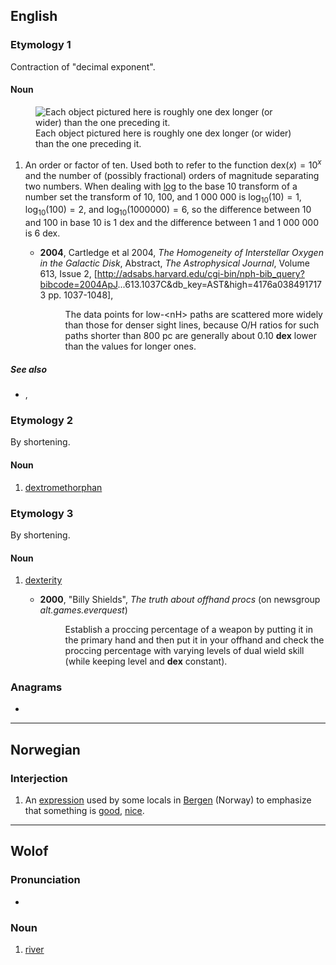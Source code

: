 {{also|Dex|dex-}}

==English==

===Etymology 1===
Contraction of "decimal exponent".

====Noun====
{{en-noun|dexes}}
[[File:Icons 1e-6m to 1e5m squares 512pixel.png|thumb|Each object pictured here is roughly one dex longer (or wider) than the one preceding it.]]
# {{lb|en|physics|and|astrophysics}} An order or factor of ten. Used both to refer to the function <math>\mathrm{dex}(x) = 10^x</math> and the number of (possibly fractional) orders of magnitude separating two numbers. When dealing with [[log]] to the base 10 transform of a number set the transform of 10, 100, and 1 000 000 is <math>\log_{10}(10) = 1</math>, <math>\log_{10}(100) = 2</math>, and <math>\log_{10}(1 000 000) = 6</math>, so the difference between 10 and 100 in base 10 is 1 dex and the difference between 1 and 1 000 000 is 6 dex.
#* '''2004''', Cartledge et al 2004, ''The Homogeneity of Interstellar Oxygen in the Galactic Disk'', Abstract, ''The Astrophysical Journal'', Volume 613, Issue 2, [http://adsabs.harvard.edu/cgi-bin/nph-bib_query?bibcode=2004ApJ...613.1037C&amp;db_key=AST&amp;high=4176a0384917173 pp. 1037-1048],
#*: The data points for <nowiki>low-<nH></nowiki> paths are scattered more widely than those for denser sight lines, because O/H ratios for such paths shorter than 800 pc are generally about 0.10 '''dex''' lower than the values for longer ones.

=====See also=====
* {{l|en|order of magnitude}}, {{l|en|decibel}}

===Etymology 2===
By shortening.

====Noun====
{{en-noun|-}}

# {{lb|en|informal}} [[dextromethorphan]]

===Etymology 3===
By shortening.

====Noun====
{{en-noun|-}}

# {{lb|en|RPG}} [[dexterity]]
#* '''2000''', "Billy Shields", ''The truth about offhand procs'' (on newsgroup ''alt.games.everquest'')
#*: Establish a proccing percentage of a weapon by putting it in the primary hand and then put it in your offhand and check the proccing percentage with varying levels of dual wield skill (while keeping level and '''dex''' constant).

===Anagrams===
* {{l|en|Exd.}}

----

==Norwegian==

===Interjection===
{{head|no|interjection}}

# An [[expression]] used by some locals in [[w:Bergen|Bergen]] (Norway) to emphasize that something is [[good]], [[nice]].

{{attention|no}}

----

==Wolof==

===Pronunciation===
* {{IPA|/dɛx/|lang=wo}}

===Noun===
{{head|wo|noun}}

# [[river]]